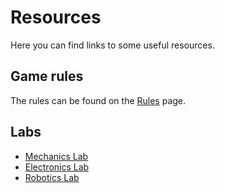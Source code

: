 # Resources

Here you can find links to some useful resources.

## Game rules

The rules can be found on the [Rules](/rules) page.

## Labs

-   [Mechanics Lab](https://drive.google.com/file/d/1-3AYHYAT-df92IiitHppleJTW8lPWcbW/view)
-   [Electronics Lab](https://drive.google.com/file/d/1qBl2XXL8m_OLguVE2KjwGigM5q9kgLkx/view)
-   [Robotics Lab](https://drive.google.com/file/d/1Jd5k7Q0sfZFGvVCd-LdsJvZH2pazOnNd/view)
